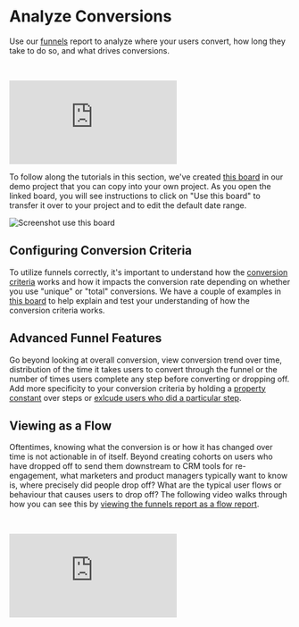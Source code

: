 # Analyze Conversions
Use our [funnels](/docs/reports/funnels) report to analyze where your users convert, how long they take to do so, and what drives conversions. 

<br />
<p style={{ position: 'relative', paddingBottom: '56.25%', height: 0, overflow: 'hidden' }}>
  <iframe src="https://www.youtube.com/embed/1Wf9EA3ZO2c?rel=0" title="Funnels Overview" frameborder="0" webkitallowfullscreen="true" mozallowfullscreen="true" allowFullScreen style={{position: 'absolute', top: 0, left: 0, width: '100%', height: '100%'}}></iframe>
</p>

To follow along the tutorials in this section, we've created [this board](https://mixpanel.com/s/43MU7y) in our demo project that you can copy into your own project. As you open the linked board, you will see instructions to click on "Use this board" to transfer it over to your project and to edit the default date range.

![Screenshot use this board](/tracking_id_limits_copy_board.png)

## Configuring Conversion Criteria
To utilize funnels correctly, it's important to understand how the [conversion criteria](/docs/reports/funnels#conversion-criteria) works and how it impacts the conversion rate depending on whether you use "unique" or "total" conversions. We have a couple of examples in [this board](https://mixpanel.com/s/43MU7y) to help explain and test your understanding of how the conversion criteria works. 

## Advanced Funnel Features
Go beyond looking at overall conversion, view conversion trend over time, distribution of the time it takes users to convert through the funnel or the number of times users complete any step before converting or dropping off. Add more specificity to your conversion criteria by holding a [property constant](/docs/reports/funnels#hold-property-constant) over steps or [exlcude users who did a particular step](/docs/reports/funnels#exclusion-steps-exclude-users-who-did).

## Viewing as a Flow
Oftentimes, knowing what the conversion is or how it has changed over time is not actionable in of itself. Beyond creating cohorts on users who have dropped off to send them downstream to CRM tools for re-engagement, what marketers and product managers typically want to know is, where precisely did people drop off? What are the typical user flows or behaviour that causes users to drop off? The following video walks through how you can see this by [viewing the funnels report as a flow report](/docs/reports/funnels#view-as-flow).

<br />
<p style={{ position: 'relative', paddingBottom: '56.25%', height: 0, overflow: 'hidden' }}>
  <iframe src="https://www.youtube.com/embed/983huWskVvo?rel=0" title="Funnels - Create Cohorts and View as Flow" frameborder="0" webkitallowfullscreen="true" mozallowfullscreen="true" allowFullScreen style={{position: 'absolute', top: 0, left: 0, width: '100%', height: '100%'}}></iframe>
</p>

